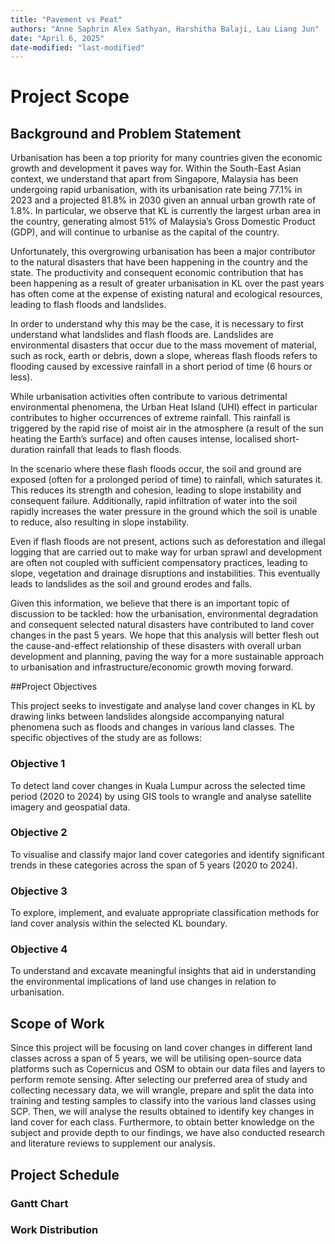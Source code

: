 ```yaml
---
title: "Pavement vs Peat"
authors: "Anne Saphrin Alex Sathyan, Harshitha Balaji, Lau Liang Jun"
date: "April 6, 2025"
date-modified: "last-modified"
---
```


# Project Scope

## Background and Problem Statement

Urbanisation has been a top priority for many countries given the economic growth and development it paves way for. Within the South-East Asian context, we understand that apart from Singapore, Malaysia has been undergoing rapid urbanisation, with its urbanisation rate being 77.1% in 2023 and a projected 81.8% in 2030 given an annual urban growth rate of 1.8%. In particular, we observe that KL is currently the largest urban area in the country, generating almost 51% of Malaysia’s Gross Domestic Product (GDP), and will continue to urbanise as the capital of the country.

Unfortunately, this overgrowing urbanisation has been a major contributor to the natural disasters that have been happening in the country and the state. The productivity and consequent economic contribution that has been happening as a result of greater urbanisation in KL over the past years has often come at the expense of existing natural and ecological resources, leading to flash floods and landslides.

In order to understand why this may be the case, it is necessary to first understand what landslides and flash floods are. Landslides are environmental disasters that occur due to the mass movement of material, such as rock, earth or debris, down a slope, whereas flash floods refers to flooding caused by excessive rainfall in a short period of time (6 hours or less).

While urbanisation activities often contribute to various detrimental environmental phenomena, the Urban Heat Island (UHI) effect in particular contributes to higher occurrences of extreme rainfall. This rainfall is triggered by the rapid rise of moist air in the atmosphere (a result of the sun heating the Earth's surface) and often causes intense, localised short-duration rainfall that leads to flash floods.

In the scenario where these flash floods occur, the soil and ground are exposed (often for a prolonged period of time) to rainfall, which saturates it. This reduces its strength and cohesion, leading to slope instability and consequent failure. Additionally, rapid infiltration of water into the soil rapidly increases the water pressure in the ground which the soil is unable to reduce, also resulting in slope instability.

Even if flash floods are not present, actions such as deforestation and illegal logging that are carried out to make way for urban sprawl and development are often not coupled with sufficient compensatory practices, leading to slope, vegetation and drainage disruptions and instabilities. This eventually leads to landslides as the soil and ground erodes and falls.

Given this information, we believe that there is an important topic of discussion to be tackled: how the urbanisation, environmental degradation and consequent selected natural disasters have contributed to land cover changes in the past 5 years. We hope that this analysis will better flesh out the cause-and-effect relationship of these disasters with overall urban development and planning, paving the way for a more sustainable approach to urbanisation and infrastructure/economic growth moving forward.

##Project Objectives

This project seeks to investigate and analyse land cover changes in KL by drawing links between landslides alongside accompanying natural phenomena such as floods and changes in various land classes. The specific objectives of the study are as follows:

### Objective 1

To detect land cover changes in Kuala Lumpur across the selected time period (2020 to 2024) by using GIS tools to wrangle and analyse satellite imagery and geospatial data.

### Objective 2

To visualise and classify major land cover categories and identify significant trends in these categories across the span of 5 years (2020 to 2024).

### Objective 3

To explore, implement, and evaluate appropriate classification methods for land cover analysis within the selected KL boundary.


### Objective 4

To understand and excavate meaningful insights that aid in understanding the environmental implications of land use changes in relation to urbanisation.

## Scope of Work

Since this project will be focusing on land cover changes in different land classes across a span of 5 years, we will be utilising open-source data platforms such as Copernicus and OSM to obtain our data files and layers to perform remote sensing. After selecting our preferred area of study and collecting necessary data, we will wrangle, prepare and split the data into training and testing samples to classify into the various land classes using SCP. Then, we will analyse the results obtained to identify key changes in land cover for each class. Furthermore, to obtain better knowledge on the subject and provide depth to our findings, we have also conducted research and literature reviews to supplement our analysis.  


## Project Schedule

### Gantt Chart

### Work Distribution
